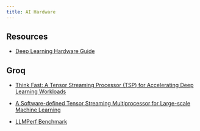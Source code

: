 ```yaml
---
title: AI Hardware
---
```


## Resources

- [Deep Learning Hardware Guide](https://timdettmers.com/2018/12/16/deep-learning-hardware-guide/#PCIe_Lanes_and_Multi-GPU_Parallelism)

## Groq

- [Think Fast: A Tensor Streaming Processor (TSP) for Accelerating Deep Learning Workloads](https://wow.groq.com/groq-isca-paper-2020/)
- [A Software-defined Tensor Streaming Multiprocessor for Large-scale Machine Learning](https://wow.groq.com/isca-2022-paper/)

- [LLMPerf Benchmark](https://wow.groq.com/groq-lpu-inference-engine-crushes-first-public-llm-benchmark/)